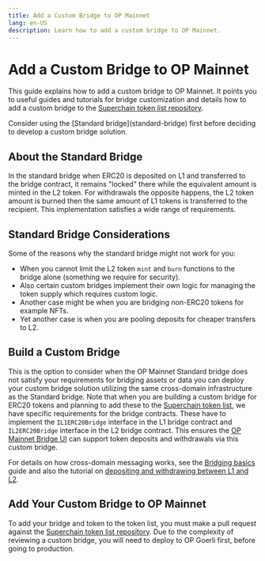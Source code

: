 ```yaml
---
title: Add a Custom Bridge to OP Mainnet
lang: en-US
description: Learn how to add a custom bridge to OP Mainnet.
---
```



# Add a Custom Bridge to OP Mainnet

This guide explains how to add a custom bridge to OP Mainnet. It points you to useful guides and tutorials for bridge customization and details how to add a custom bridge to the [Superchain token list repository](https://github.com/ethereum-optimism/ethereum-optimism.github.io#adding-a-token-to-the-list).

<Callout type="warning">
  Consider using the [Standard bridge](standard-bridge) first before deciding to develop a custom bridge solution.
</Callout>

## About the Standard Bridge

In the standard bridge when ERC20 is deposited on L1 and transferred to the bridge contract, it remains "locked" there while the equivalent amount is minted in the L2 token. For withdrawals the opposite happens, the L2 token amount is burned then the same amount of L1 tokens is transferred to the recipient.
This implementation satisfies a wide range of requirements.

## Standard Bridge Considerations

Some of the reasons why the standard bridge might not work for you:

*   When you cannot limit the L2 token `mint` and `burn` functions to the bridge alone (something we require for security).
*   Also certain custom bridges implement their own logic for managing the token supply which requires custom logic.
*   Another case might be when you are bridging non-ERC20 tokens for example NFTs.
*   Yet another case is when you are pooling deposits for cheaper transfers to L2.

## Build a Custom Bridge

This is the option to consider when the OP Mainnet Standard bridge does not satisfy your requirements for bridging assets or data you can deploy your custom bridge solution utilizing the same cross-domain infrastructure as the Standard bridge.
Note that when you are building a custom bridge for ERC20 tokens and planning to add these to the [Superchain token list](standard-bridge#the-superchain-token-list), we have specific requirements for the bridge contracts. These have to implement the `IL1ERC20Bridge` interface in the L1 bridge contract and `IL2ERC20Bridge` interface in the L2 bridge contract. This ensures the [OP Mainnet Bridge UI](https://app.optimism.io/bridge/deposit) can support token deposits and withdrawals via this custom bridge.

For details on how cross-domain messaging works, see the [Bridging basics](basics) guide and also the tutorial on [depositing and withdrawing between L1 and L2](../tutorials/cross-dom-bridge-erc20).

## Add Your Custom Bridge to OP Mainnet

To add your bridge and token to the token list, you must make a pull request against the [Superchain token list repository](https://github.com/ethereum-optimism/ethereum-optimism.github.io#adding-a-token-to-the-list).
Due to the complexity of reviewing a custom bridge, you will need to deploy to OP Goerli first, before going to production.
